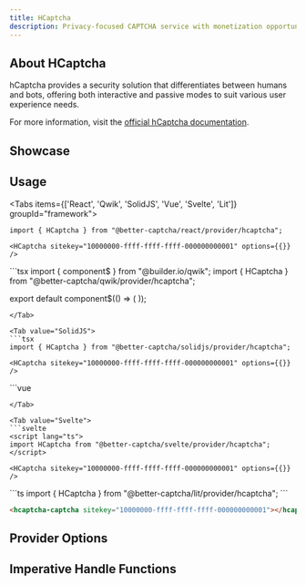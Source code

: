 ```yaml
---
title: HCaptcha
description: Privacy-focused CAPTCHA service with monetization opportunities
---
```



## About HCaptcha

hCaptcha provides a security solution that differentiates between humans and bots, offering both interactive and passive modes to suit various user experience needs.

For more information, visit the [official hCaptcha documentation](https://docs.hcaptcha.com/).

## Showcase
<HCaptchaPlayground />

## Usage

<Tabs items={['React', 'Qwik', 'SolidJS', 'Vue', 'Svelte', 'Lit']} groupId="framework">
  <Tab value="React">
  ```tsx
  import { HCaptcha } from "@better-captcha/react/provider/hcaptcha";

  <HCaptcha sitekey="10000000-ffff-ffff-ffff-000000000001" options={{}} />
  ```
  </Tab>
  
  <Tab value="Qwik">
  ```tsx
  import { component$ } from "@builder.io/qwik";
  import { HCaptcha } from "@better-captcha/qwik/provider/hcaptcha";

  export default component$(() => (
    <HCaptcha sitekey="10000000-ffff-ffff-ffff-000000000001" options={{}} />
  ));
  ```
  </Tab>
  
  <Tab value="SolidJS">
  ```tsx
  import { HCaptcha } from "@better-captcha/solidjs/provider/hcaptcha";

  <HCaptcha sitekey="10000000-ffff-ffff-ffff-000000000001" options={{}} />
  ```
  </Tab>

  <Tab value="Vue">
  ```vue
  <template>
    <HCaptcha
      sitekey="10000000-ffff-ffff-ffff-000000000001"
      :options="{ theme: 'dark' }"
    />
  </template>

  <script setup lang="ts">
  import { HCaptcha } from "@better-captcha/vue/provider/hcaptcha";
  </script>
  ```
  </Tab>

  <Tab value="Svelte">
  ```svelte
  <script lang="ts">
  import HCaptcha from "@better-captcha/svelte/provider/hcaptcha";
  </script>

  <HCaptcha sitekey="10000000-ffff-ffff-ffff-000000000001" options={{}} />
  ```
  </Tab>

  <Tab value="Lit">
  ```ts
  import { HCaptcha } from "@better-captcha/lit/provider/hcaptcha";
  ```

  ```html
  <hcaptcha-captcha sitekey="10000000-ffff-ffff-ffff-000000000001"></hcaptcha-captcha>
  ```
  </Tab>
</Tabs>

## Provider Options
<AutoTypeTable path="../../packages/core/src/providers/hcaptcha/types.d.ts" name="RenderParameters" />

## Imperative Handle Functions
<AutoTypeTable path="../../packages/core/src/providers/hcaptcha/provider.ts" name="HCaptchaHandle" />
